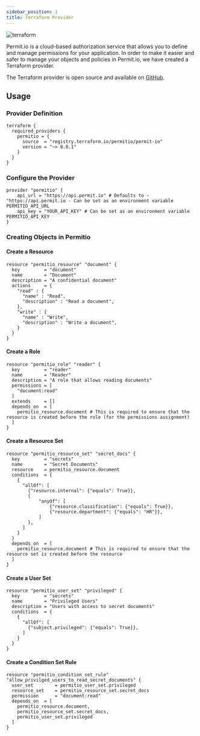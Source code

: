 ```yaml
---
sidebar_position: 1
title: Terraform Provider
---
```

![terraform](/img/infra-as-code/tf-half.png)

Permit.io is a cloud-based authorization service that allows you to define and manage permissions for your application.
In order to make it easier and safer to manage your objects and policies in Permit.io, we have created a Terraform provider.

The Terraform provider is open source and available on [GitHub](https://github.com/permitio/terraform-provider-permit-io).

## Usage

### Provider Definition

```hcl
terraform {
  required_providers {
    permitio = {
      source  = "registry.terraform.io/permitio/permit-io"
      version = "~> 0.0.1"
    }
  }
}
```


### Configure the Provider
```hcl
provider "permitio" {
    api_url = "https://api.permit.io" # Defaults to - "https://api.permit.io - Can be set as an environment variable PERMITIO_API_URL
    api_key = "YOUR_API_KEY" # Can be set as an environment variable PERMITIO_API_KEY
}
```

### Creating Objects in Permitio

#### Create a Resource
```hcl
resource "permitio_resource" "document" {
  key         = "document"
  name        = "Document"
  description = "A confidential document"
  actions     = {
    "read" : {
      "name" : "Read",
      "description" : "Read a document",
    },
    "write" : {
      "name" : "Write",
      "description" : "Write a document",
    }
  }
}
```

#### Create a Role

```hcl
resource "permitio_role" "reader" {
  key         = "reader"
  name        = "Reader"
  description = "A role that allows reading documents"
  permissions = [
    "document:read"
  ]
  extends     = []
  depends_on  = [
    permitio_resource.document # This is required to ensure that the resource is created before the role (for the permissions assignment)
  ]
}
```


#### Create a Resource Set


```hcl
resource "permitio_resource_set" "secret_docs" {
  key         = "secrets"
  name        = "Secret Documents"
  resource    = permitio_resource.document
  conditions  = {
    {
      "allOf": [
        {"resource.internal": {"equals": True}},
        {
            "anyOf": [
                {"resource.classification": {"equals": True}},
                {"resource.department": {"equals": "HR"}},
            ]
        },
      ]
    }
  }
  depends_on  = [
    permitio_resource.document # This is required to ensure that the resource set is created before the resource
  ]
}
```

#### Create a User Set


```hcl
resource "permitio_user_set" "privileged" {
  key         = "secrets"
  name        = "Privileged Users"
  description = "Users with access to secret documents"
  conditions  = {
    {
      "allOf": [
        {"subject.privileged": {"equals": True}},
      ]
    }
  }
}
```

#### Create a Condition Set Rule


```hcl
resource "permitio_condition_set_rule" "allow_privilged_users_to_read_secret_documents" {
  user_set        = permitio_user_set.privileged
  resource_set    = permitio_resource_set.secret_docs
  permission      = "document:read"
  depends_on  = [
    permitio_resource.document,
    permitio_resource_set.secret_docs,
    permitio_user_set.privileged
  ]
}
```
